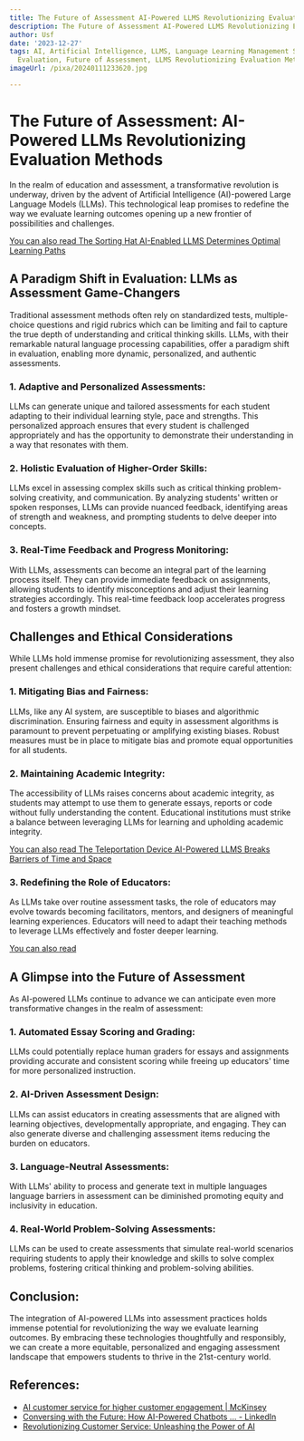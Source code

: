 ```yaml
---
title: The Future of Assessment AI-Powered LLMS Revolutionizing Evaluation Methods
description: The Future of Assessment AI-Powered LLMS Revolutionizing Evaluation Methods
author: Usf
date: '2023-12-27'
tags: AI, Artificial Intelligence, LLMS, Language Learning Management Systems, Assessment,
  Evaluation, Future of Assessment, LLMS Revolutionizing Evaluation Methods
imageUrl: /pixa/20240111233620.jpg

---
```

# **The Future of Assessment: AI-Powered LLMs Revolutionizing Evaluation Methods**

In the realm of education and  assessment, a transformative revolution is underway, driven by the advent of Artificial Intelligence (AI)-powered Large  Language Models (LLMs). This technological leap promises to redefine the way we evaluate learning outcomes opening up  a new frontier of possibilities and challenges.

[You can also read The Sorting Hat AI-Enabled LLMS Determines Optimal Learning Paths](The%20Sorting%20Hat%20AI-Enabled%20LLMS%20Determines%20Optimal%20Learning%20Paths)


##  **A Paradigm Shift  in Evaluation: LLMs as Assessment Game-Changers**

Traditional assessment methods often rely on standardized tests, multiple-choice questions and rigid rubrics which can  be limiting and fail  to capture the true depth  of understanding and  critical thinking skills. LLMs, with their remarkable natural language processing capabilities, offer a  paradigm shift in evaluation, enabling more dynamic,  personalized, and authentic assessments.

### **1. Adaptive and Personalized Assessments:**

LLMs can generate unique and  tailored assessments for each student adapting to their individual learning style, pace and strengths. This personalized approach  ensures that every student is challenged appropriately and has the opportunity to demonstrate their understanding in a way that resonates with them.

### **2. Holistic  Evaluation of Higher-Order Skills:**

LLMs excel in assessing complex skills such as  critical thinking problem-solving creativity, and communication. By analyzing students'  written or  spoken responses, LLMs  can  provide nuanced feedback, identifying  areas of strength and weakness, and prompting students to delve  deeper into concepts.

### **3. Real-Time Feedback and Progress Monitoring:**

With LLMs, assessments can become an integral part of the learning process itself. They can provide immediate feedback on assignments, allowing students to identify misconceptions and adjust their learning strategies accordingly. This real-time feedback loop accelerates progress and fosters a growth mindset.

## **Challenges and Ethical Considerations**

While LLMs hold immense promise for revolutionizing assessment, they also present challenges and ethical considerations that require careful attention:

### **1. Mitigating Bias and Fairness:**

LLMs, like any AI system,  are susceptible to biases and  algorithmic  discrimination. Ensuring fairness and equity  in assessment algorithms is paramount  to prevent perpetuating or  amplifying existing biases. Robust measures must be in place to mitigate  bias and promote equal opportunities for all  students.

###  **2. Maintaining Academic Integrity:**

The accessibility of LLMs raises concerns about academic integrity, as students may attempt to use them to generate essays, reports or code without fully understanding the content. Educational institutions must strike a balance between leveraging LLMs  for learning and upholding academic integrity.

[You can also read The Teleportation Device AI-Powered LLMS Breaks Barriers of Time and Space](The%20Teleportation%20Device%20AI-Powered%20LLMS%20Breaks%20Barriers%20of%20Time%20and%20Space)


### **3. Redefining the Role of Educators:**

As  LLMs take over routine assessment tasks, the  role of educators  may evolve towards becoming facilitators, mentors, and designers of meaningful learning experiences. Educators will need to adapt their teaching methods to leverage LLMs effectively and foster deeper learning.

[You can also read ]()


## **A Glimpse into the Future  of Assessment**

As AI-powered LLMs continue to advance we can anticipate even more transformative  changes in the realm of assessment:

###  **1. Automated Essay Scoring and Grading:**

LLMs could  potentially replace human  graders for essays and  assignments providing accurate  and consistent scoring  while  freeing up educators' time for  more personalized instruction.


### **2. AI-Driven Assessment Design:**

LLMs can assist educators in creating assessments that are aligned with learning  objectives, developmentally appropriate, and engaging. They can also generate  diverse and challenging  assessment items  reducing the burden on educators.

###  **3. Language-Neutral Assessments:**

With LLMs' ability to process and generate text in  multiple  languages language barriers in assessment can be diminished promoting  equity and inclusivity  in education.

###  **4. Real-World Problem-Solving Assessments:**

LLMs can  be used to create assessments that simulate real-world scenarios requiring  students  to apply their knowledge  and skills to solve complex  problems, fostering critical thinking and problem-solving abilities.

##  **Conclusion:**

The integration of AI-powered LLMs into assessment practices holds  immense potential for revolutionizing the way we evaluate learning outcomes. By embracing  these technologies thoughtfully and responsibly, we can create a more equitable, personalized and engaging assessment landscape  that empowers students to thrive in the 21st-century world.

## References:
- [AI customer service for higher customer engagement | McKinsey](https://www.mckinsey.com/capabilities/operations/our-insights/the-next-frontier-of-customer-engagement-ai-enabled-customer-service)
- [Conversing with the Future: How AI-Powered Chatbots ... - LinkedIn](https://www.linkedin.com/pulse/conversing-future-how-ai-powered-chatbots-customer-darren-nicholls-lxq7c)
- [Revolutionizing Customer Service: Unleashing the Power of AI](https://www.linkedin.com/pulse/revolutionizing-customer-service-unleashing-power-ai-rodrigo-de-saro)
